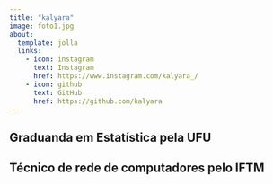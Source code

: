 ---
title: "kalyara"
image: foto1.jpg
about:
  template: jolla
  links: 
    - icon: instagram
      text: Instagram
      href: https://www.instagram.com/kalyara_/
    - icon: github
      text: GitHub
      href: https://github.com/kalyara
---

## Graduanda em Estatística pela UFU

## Técnico de rede de computadores pelo IFTM